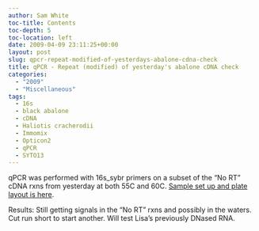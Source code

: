 ```yaml
---
author: Sam White
toc-title: Contents
toc-depth: 5
toc-location: left
date: 2009-04-09 23:11:25+00:00
layout: post
slug: qpcr-repeat-modified-of-yesterdays-abalone-cdna-check
title: qPCR - Repeat (modified) of yesterday's abalone cDNA check
categories:
  - "2009"
  - "Miscellaneous"
tags:
  - 16s
  - black abalone
  - cDNA
  - Haliotis cracherodii
  - Immomix
  - Opticon2
  - qPCR
  - SYTO13
---
```


qPCR was performed with 16s_sybr primers on a subset of the "No RT" cDNA rxns from yesterday at both 55C and 60C. [Sample set up and plate layout is here](https://eagle.fish.washington.edu/Arabidopsis/Notebook%20Workup%20Files/20090409-01.jpg).

Results: Still getting signals in the "No RT" rxns and possibly in the waters. Cut run short to start another. Will test Lisa's previously DNased RNA.
